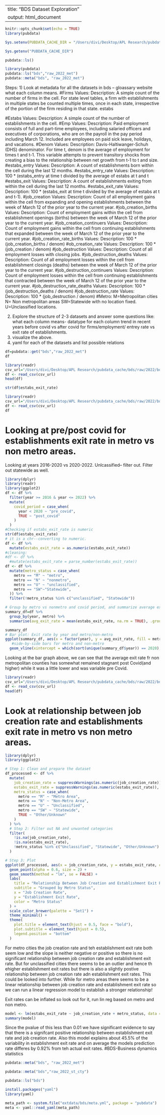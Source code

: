 
---
title: "BDS Dataset Exploration"
output: html_document
---

```r
knitr::opts_chunk$set(echo = TRUE)
library(pubdata)
```

```r
Sys.setenv(PUBDATA_CACHE_DIR = "/Users/divi/Desktop/APL Research/pubdata_cache")

```

```r
Sys.getenv("PUBDATA_CACHE_DIR")
```
```r
pubdata::ls()
```

```r
library(pubdata)
pubdata::ls("bds","raw_2022_met")
pubdata::meta("bds", "raw_2022_met")

```
Steps:
1) Look at metadata for all the datasets in bds -- gloassary website what each column means. 
#Firms
Values:
Description: A simple count of the number of firms in the cell. For state level tables, a firm with establishments
in multiple states be counted multiple times, once in each state, irrespective of the portion of the
firm residing in that state.
estabs

#Estabs
Values:
Description: A simple count of the number of establishments in the cell.
#Emp
Values:
Description: Paid employment consists of full and part-time employees, including salaried officers and
executives of corporations, who are on the payroll in the pay period including March 12. Included
are employees on paid sick leave, holidays, and vacations.
#Denom
Values:
Description: Davis-Haltiwanger-Schuh (DHS) denominator. For time t, denom is the average of employment
for times t and t-1. This variable attempts to prevent transitory shocks from creating a bias to the
relationship between net growth from t-1 to t and size.
#estabs_entry
Values:
Description: A count of establishments born within the cell during the last 12 months.
#estabs_entry_rate
Values:
Description: 100 * (estabs_entry at time t divided by the average of estabs at t and t
#estabs_exit
Values:
Description: A count of establishments exiting from within the cell during the last 12 months.
#estabs_exit_rate
Values:
Description: 100 * (estabs_exit at time t divided by the average of estabs at t and t-1).
#job_creation
Values:
Description: Count of all employment gains within the cell from expanding and opening establishments
between the week of March 12 of the prior year to the current year.
#job_creation_births
Values:
Description: Count of employment gains within the cell from establishment openings (births) between the week
of March 12 of the prior year to the current year.
#job_creation_continuers
Values:
Description: Count of employment gains within the cell from continuing establishments that expanded between
the week of March 12 of the prior year to the current year.
#job_creation_rate_births
Values:
Description: 100 * (job_creation_births / denom)
#ob_creation_rate
Values:
Description: 100 * (job_creation / denom)
#job_destruction
Values:
Description: Count of all employment losses with closing jobs. 
#job_destruction_deaths
Values:
Description: Count of all employment losses within the cell from establishment closings (deaths) between the
week of March 12 of the prior year to the current year.
#job_destruction_continuers
Values:
Description: Count of employment losses within the cell from continuing establishments that contracted
between the week of March 12 of the prior year to the current year.
#job_destruction_rate_deaths
Values:
Description: 100 * (job_destruction_deaths / denom)
#job_destruction_rate
Values:
Description: 100 * (job_destruction / denom)
#Metro: 
M=Metropolitan cities 
N= Non metropolitan areas
SW=Statewide with no location fixed. 
U=Unclassified locations. 

2) Explore the structure of 2-3 datasets and answer some questions like:
    what each column means- datatype for each column 
    trend in recent years before covid vs after covid 
    for firms/employment/ entrey rate vs exit rate of establishments. 
3) visualize the above. 
4) yaml for each of the datasets and list possible relations




```r
df=pubdata::get("bds","raw_2022_met")
df
```

```r
library(readr)
csv_url="/Users/divi/Desktop/APL Research/pubdata_cache/bds/raw/2022/bds2022_met.csv"
df <- read_csv(csv_url)
head(df)

```

```r
str(df$estabs_exit_rate)
```
```r
library(readr)
csv_url="/Users/divi/Desktop/APL Research/pubdata_cache/bds/raw/2022/bds2022_met.csv"
df <- read_csv(csv_url)
df
```

# Looking at pre/post covid for establishments exit rate in metro vs non metro areas. 
Looking at years 2016-2020 vs 2020-2022.
Unlcassified-- filter out. 
Filter out statewide as well. 
```r
library(dplyr)
library(readr)
library(ggplot2)
df <- df %>%
  filter(year >= 2016 & year <= 2022) %>%
  mutate(
    covid_period = case_when(
      year < 2020 ~ "pre_covid",
      TRUE ~ "post_covid"
    )
  )
#Checking if estabs_exit_rate is numeric
str(df$estabs_exit_rate)
# it is a chr--converting to numeric. 
df <- df %>%
  mutate(estabs_exit_rate = as.numeric(estabs_exit_rate))
#cleaning: 
#df <- df %>%
  #mutate(estabs_exit_rate = parse_number(estabs_exit_rate))
df <- df %>%
  mutate(metro_status = case_when(
    metro == "M" ~ "metro",
    metro == "N" ~ "nonmetro",
    metro == "U" ~ "unclassified",
    metro == "SW"~"Statewide",
  )) %>% 
  filter(!metro_status %in% c("unclassified", "Statewide")) 

# Group by metro vs nonmetro and covid period, and summarize average exit rate
summary_df=df %>%
  group_by(year, metro) %>%
  summarise(avg_exit_rate = mean(estabs_exit_rate, na.rm = TRUE), .groups = "drop")

summary_df
# Bar plot: Exit rate by year and metro/non-metro
ggplot(summary_df, aes(x = factor(year), y = avg_exit_rate, fill = metro)) + geom_col(position = "dodge") + 
   #side-by-side bars for metro and non-metro
  geom_vline(xintercept = which(sort(unique(summary_df$year)) == 2020), linetype = "dashed", color = "red", size = 1) + labs( title = "Average Establishment Exit Rate by Year and Metro Status", x = "Year", y = "Average Exit Rate", fill = "Metro Status" ) + theme_minimal()

```
Looking at the bar graph above, we can see that the average exit rate fr non metropolitan counties has somewhat remained stagnant post Covid(and higher) while it was a little lower and was variable pre Covid. 
```r
library(readr)
csv_url="/Users/divi/Desktop/APL Research/pubdata_cache/bds/raw/2022/bds2022_met.csv"
df <- read_csv(csv_url)
head(df)
```

# Look at relationship between job creation rate and establishments exit rate in metro vs non metro areas. 
```r
library(dplyr)
library(ggplot2)

# Step 1: Clean and prepare the dataset
df_processed <- df %>%
  mutate(
    job_creation_rate = suppressWarnings(as.numeric(job_creation_rate)),
    estabs_exit_rate = suppressWarnings(as.numeric(estabs_exit_rate)),
    metro_status = case_when(
      metro == "M" ~ "Metro Area",
      metro == "N" ~ "Non-Metro Area",
      metro == "U" ~ "Unclassified",
      metro == "SW" ~ "Statewide",
      TRUE ~ "Other/Unknown"
    )
  ) %>%
  # Step 2: Filter out NA and unwanted categories
  filter(
    !is.na(job_creation_rate),
    !is.na(estabs_exit_rate),
    !metro_status %in% c("Unclassified", "Statewide", "Other/Unknown")
  )

# Step 3: Plot
ggplot(df_processed, aes(x = job_creation_rate, y = estabs_exit_rate, color = metro_status)) +
  geom_point(alpha = 0.6, size = 2) +
  geom_smooth(method = "lm", se = FALSE) +
  labs(
    title = "Relationship Between Job Creation and Establishment Exit Rates",
    subtitle = "Grouped by Metro Status",
    x = "Job Creation Rate",
    y = "Establishment Exit Rate",
    color = "Metro Status"
  ) +
  scale_color_brewer(palette = "Set1") +
  theme_minimal() +
  theme(
    plot.title = element_text(hjust = 0.5, face = "bold"),
    plot.subtitle = element_text(hjust = 0.5),
    legend.position = "bottom"
  )

```
For metro cities the job creation rate and teh establishment exit rate both seem low and the slope is neither negative or positive so there is no significant relationship between job creation rate and establishment exit rate. But for unclassified cities there seems to be an outlier and hence th ehigher establishment exit rates but there is also a slightly postive relationship between job creation rate adn establishment exit rates. This could be looked into further. While for metro areas there seems to be a linear relationship between job creation rate and establishment exit rate so we can run a linear regression model to establish a stronger relationship!

Exit rates can be inflated so look out for it, run lin reg based on metro and non metro. 

```r
model <- lm(estabs_exit_rate ~ job_creation_rate + metro_status, data = df_processed)
summary(model)
```
Since the pvalue of this less than 0.01 we have significant evidence to say that there is a signifcant positive relationship between establishment exit rate and job creation rate. Also this model explains about 45.5% of the variability in establishment exit rate and on average the models prediction rate differes by 0.92% from teh actual exit rates.
#BDS-Business dynamics statistics 
```r
pubdata::meta("bds", "raw_2022_met")

```

```r
pubdata::meta("bds","raw_2022_st_cty")
```

```r
pubdata::ls("bds")
```

```r
install.packages("yaml")
library(yaml)

```

```r
meta_path <- system.file("extdata/bds/meta.yml", package = "pubdata")
meta <- yaml::read_yaml(meta_path)

```

```r

```

